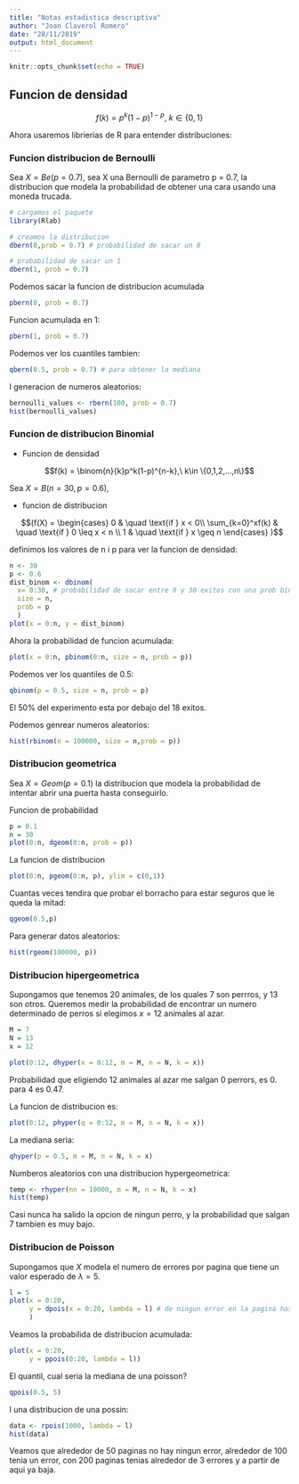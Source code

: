 ```yaml
---
title: "Notas estadistica descriptiva"
author: "Joan Claverol Romero"
date: "28/11/2019"
output: html_document
---
```


```r
knitr::opts_chunk$set(echo = TRUE)
```

## Funcion de densidad

$$f(k) = p^k(1-p)^{1-p},\ k\in \{0,1\}$$

Ahora usaremos librierias de R para entender distribuciones:

### Funcion distribucion de Bernoulli

Sea $X = Be(p=0.7)$, sea X una Bernoulli de parametro p = 0.7, la distribucion que modela la probabilidad de obtener una cara usando una moneda trucada. 

```r
# cargamos el paquete
library(Rlab)

# creamos la distribucion
dbern(0,prob = 0.7) # probabilidad de sacar un 0
```

```r
# probabilidad de sacar un 1
dbern(1, prob = 0.7)
```

Podemos sacar la funcion de distribucion acumulada

```r
pbern(0, prob = 0.7)
```

Funcion acumulada en 1:

```r
pbern(1, prob = 0.7)
```

Podemos ver los cuantiles tambien: 

```r
qbern(0.5, prob = 0.7) # para obtener la mediana
```

I generacion de numeros aleatorios:

```r
bernoulli_values <- rbern(100, prob = 0.7)
hist(bernoulli_values)
```

### Funcion de distribucion Binomial

* Funcion de densidad

$$f(k) = \binom{n}{k}p^k(1-p)^{n-k},\ k\in \{0,1,2,...,n\}$$

Sea $X = B(n = 30, p = 0.6)$, 

* funcion de distribucion

$$(f(X) =
  \begin{cases}
    0       & \quad \text{if } x < 0\\
    \sum_{k=0}^xf(k)  & \quad \text{if } 0 \leq x < n \\
    1       & \quad \text{if } x \geq n
  \end{cases}
)$$

definimos los valores de n i p para ver la funcion de densidad:
 
```r
n <- 30
p <- 0.6
dist_binom <- dbinom(
  x= 0:30, # probabilidad de sacar entre 0 y 30 exitos con una prob binom
  size = n,
  prob = p
  )
plot(x = 0:n, y = dist_binom)
```

Ahora la probabilidad de funcion acumulada:

```r
plot(x = 0:n, pbinom(0:n, size = n, prob = p))
```

Podemos ver los quantiles de 0.5:

```r
qbinom(p = 0.5, size = n, prob = p)
```

El 50% del experimento esta por debajo del 18 exitos. 

Podemos genrear numeros aleatorios:

```r
hist(rbinom(n = 100000, size = n,prob = p))
```

### Distribucion geometrica

Sea $X = Geom(p=0.1)$ la distribucion que modela la probabilidad de intentar abrir una puerta hasta conseguirlo. 

Funcion de probabilidad

```r
p = 0.1
n = 30
plot(0:n, dgeom(0:n, prob = p))
```

La funcion de distribucion

```r
plot(0:n, pgeom(0:n, p), ylim = c(0,1))
```

Cuantas veces tendira que probar el borracho para estar seguros que le queda la mitad:

```r
qgeom(0.5,p)
```

Para generar datos aleatorios:

```r
hist(rgeom(100000, p))
```

### Distribucion hipergeometrica

Supongamos que tenemos 20 animales, de los quales 7 son perrros, y 13 son otros. Queremos medir la probabilidad de encontrar un numero determinado de perros si elegimos $x=12$ animales al azar. 

```r
M = 7 
N = 13
x = 12

plot(0:12, dhyper(x = 0:12, m = M, n = N, k = x))
```

Probabilidad que eligiendo 12 animales al azar me salgan 0 perrors, es 0. para 4 es 0.47. 

La funcion de distribucion es:

```r
plot(0:12, phyper(q = 0:12, m = M, n = N, k = x))
```

La mediana seria:

```r
qhyper(p = 0.5, m = M, n = N, k = x)
```

Numberos aleatorios con una distribucion hypergeometrica:

```r
temp <- rhyper(nn = 10000, m = M, n = N, k = x)
hist(temp)
```

Casi nunca ha salido la opcion de ningun perro, y la probabilidad que salgan 7 tambien es muy bajo.

### Distribucion de Poisson

Supongamos que $X$ modela el numero de errores por pagina que tiene un valor esperado de $\lambda = 5$. 

```r
l = 5
plot(x = 0:20, 
     y = dpois(x = 0:20, lambda = l) # de ningun error en la pagina hasta 20 errores en la pagina
     )
```

Veamos la probabilida de distribucion acumulada:

```r
plot(x = 0:20, 
     y = ppois(0:20, lambda = l))
```

El quantil, cual seria la mediana de una poisson?

```r
qpois(0.5, 5)
```

I una distribucion de una possin:

```r
data <- rpois(1000, lambda = l)
hist(data)
```

Veamos que alrededor de 50 paginas no hay ningun error, alrededor de 100 tenia un error, con 200 paginas tenias alrededor de 3 errores y a partir de aqui ya baja. 
